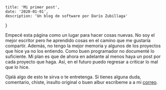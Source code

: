 	title: 'Mi primer post',
	date: '2020-01-01',
	description: 'Un blog de software por Darío Zubillaga'
}

Empecé esta página como un lugar para hacer cosas nuevas. No soy el mejor escritor pero he aprendido cosas en el camino que me gustaría compartir. Además, no tengo la mejor memoria y algunos de los proyectos que hice ya no los entiendo. Como buen programador no documenté lo suficiente. Mi plan es que de ahora en adelante al menos haya un post por cada proyecto que haga. Así, en el futuro puedo regresar a criticar lo mal que lo hice.

Ojalá algo de esto te sirva o te entretenga. Si tienes alguna duda, comentario, chiste, insulto original o buen albur escríbeme a a mi [correo](mailto:dariozubi@gmail.com).